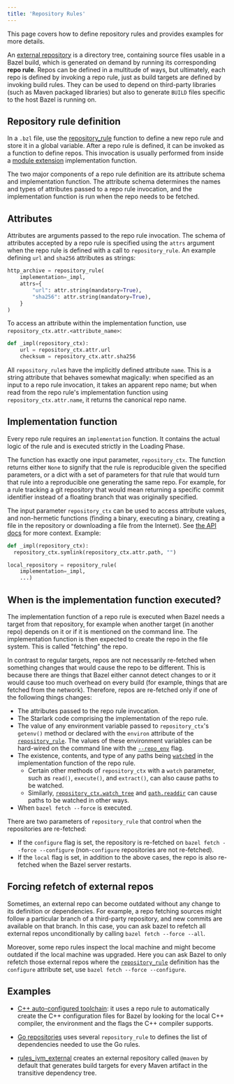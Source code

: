 ```yaml
---
title: 'Repository Rules'
---
```


This page covers how to define repository rules and provides examples for more
details.

An [external repository](/versions/8.3.0/external/overview#repository) is a directory tree,
containing source files usable in a Bazel build, which is generated on demand by
running its corresponding **repo rule**. Repos can be defined in a multitude of
ways, but ultimately, each repo is defined by invoking a repo rule, just as
build targets are defined by invoking build rules. They can be used to depend on
third-party libraries (such as Maven packaged libraries) but also to generate
`BUILD` files specific to the host Bazel is running on.

## Repository rule definition

In a `.bzl` file, use the
[repository_rule](/versions/8.3.0/rules/lib/globals/bzl#repository_rule) function to define a
new repo rule and store it in a global variable. After a repo rule is defined,
it can be invoked as a function to define repos. This invocation is usually
performed from inside a [module extension](/versions/8.3.0/external/extension) implementation
function.

The two major components of a repo rule definition are its attribute schema and
implementation function. The attribute schema determines the names and types of
attributes passed to a repo rule invocation, and the implementation function is
run when the repo needs to be fetched.

## Attributes

Attributes are arguments passed to the repo rule invocation. The schema of
attributes accepted by a repo rule is specified using the `attrs` argument when
the repo rule is defined with a call to `repository_rule`. An example defining
`url` and `sha256` attributes as strings:

```python
http_archive = repository_rule(
    implementation=_impl,
    attrs={
        "url": attr.string(mandatory=True),
        "sha256": attr.string(mandatory=True),
    }
)
```

To access an attribute within the implementation function, use
`repository_ctx.attr.<attribute_name>`:

```python
def _impl(repository_ctx):
    url = repository_ctx.attr.url
    checksum = repository_ctx.attr.sha256
```

All `repository_rule`s have the implicitly defined attribute `name`. This is a
string attribute that behaves somewhat magically: when specified as an input to
a repo rule invocation, it takes an apparent repo name; but when read from the
repo rule's implementation function using `repository_ctx.attr.name`, it returns
the canonical repo name.

## Implementation function

Every repo rule requires an `implementation` function. It contains the actual
logic of the rule and is executed strictly in the Loading Phase.

The function has exactly one input parameter, `repository_ctx`. The function
returns either `None` to signify that the rule is reproducible given the
specified parameters, or a dict with a set of parameters for that rule that
would turn that rule into a reproducible one generating the same repo. For
example, for a rule tracking a git repository that would mean returning a
specific commit identifier instead of a floating branch that was originally
specified.

The input parameter `repository_ctx` can be used to access attribute values, and
non-hermetic functions (finding a binary, executing a binary, creating a file in
the repository or downloading a file from the Internet). See [the API
docs](/rules/lib/builtins/repository_ctx) for more context. Example:

```python
def _impl(repository_ctx):
  repository_ctx.symlink(repository_ctx.attr.path, "")

local_repository = repository_rule(
    implementation=_impl,
    ...)
```

## When is the implementation function executed?

The implementation function of a repo rule is executed when Bazel needs a target
from that repository, for example when another target (in another repo) depends
on it or if it is mentioned on the command line. The implementation function is
then expected to create the repo in the file system. This is called "fetching"
the repo.

In contrast to regular targets, repos are not necessarily re-fetched when
something changes that would cause the repo to be different. This is because
there are things that Bazel either cannot detect changes to or it would cause
too much overhead on every build (for example, things that are fetched from the
network). Therefore, repos are re-fetched only if one of the following things
changes:

*   The attributes passed to the repo rule invocation.
*   The Starlark code comprising the implementation of the repo rule.
*   The value of any environment variable passed to `repository_ctx`'s
    `getenv()` method or declared with the `environ` attribute of the
    [`repository_rule`](/versions/8.3.0/rules/lib/globals/bzl#repository_rule). The values of
    these environment variables can be hard-wired on the command line with the
    [`--repo_env`](/versions/8.3.0/reference/command-line-reference#flag--repo_env) flag.
*   The existence, contents, and type of any paths being
    [`watch`ed](/versions/8.3.0/rules/lib/builtins/repository_ctx#watch) in the implementation
    function of the repo rule.
    *   Certain other methods of `repository_ctx` with a `watch` parameter, such
        as `read()`, `execute()`, and `extract()`, can also cause paths to be
        watched.
    *   Similarly, [`repository_ctx.watch_tree`](/versions/8.3.0/rules/lib/builtins/repository_ctx#watch_tree)
        and [`path.readdir`](/versions/8.3.0/rules/lib/builtins/path#readdir) can cause paths
        to be watched in other ways.
*   When `bazel fetch --force` is executed.

There are two parameters of `repository_rule` that control when the repositories
are re-fetched:

*   If the `configure` flag is set, the repository is re-fetched on `bazel
    fetch --force --configure` (non-`configure` repositories are not
    re-fetched).
*   If the `local` flag is set, in addition to the above cases, the repo is also
    re-fetched when the Bazel server restarts.

## Forcing refetch of external repos

Sometimes, an external repo can become outdated without any change to its
definition or dependencies. For example, a repo fetching sources might follow a
particular branch of a third-party repository, and new commits are available on
that branch. In this case, you can ask bazel to refetch all external repos
unconditionally by calling `bazel fetch --force --all`.

Moreover, some repo rules inspect the local machine and might become outdated if
the local machine was upgraded. Here you can ask Bazel to only refetch those
external repos where the [`repository_rule`](/versions/8.3.0/rules/lib/globals#repository_rule)
definition has the `configure` attribute set, use `bazel fetch --force
--configure`.

## Examples

-   [C++ auto-configured
    toolchain](https://cs.opensource.google/bazel/bazel/+/master:tools/cpp/cc_configure.bzl;drc=644b7d41748e09eff9e47cbab2be2263bb71f29a;l=176):
    it uses a repo rule to automatically create the C++ configuration files for
    Bazel by looking for the local C++ compiler, the environment and the flags
    the C++ compiler supports.

-   [Go repositories](https://github.com/bazelbuild/rules_go/blob/67bc217b6210a0922d76d252472b87e9a6118fdf/go/private/go_repositories.bzl#L195)
    uses several `repository_rule` to defines the list of dependencies needed to
    use the Go rules.

-   [rules_jvm_external](https://github.com/bazelbuild/rules_jvm_external)
    creates an external repository called `@maven` by default that generates
    build targets for every Maven artifact in the transitive dependency tree.